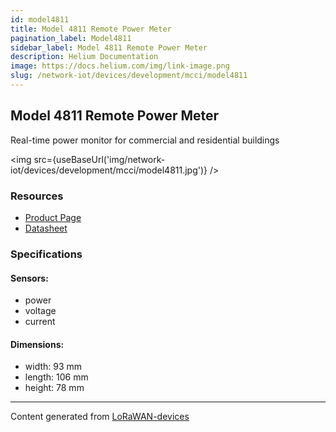```yaml
---
id: model4811
title: Model 4811 Remote Power Meter
pagination_label: Model4811
sidebar_label: Model 4811 Remote Power Meter
description: Helium Documentation
image: https://docs.helium.com/img/link-image.png
slug: /network-iot/devices/development/mcci/model4811
---
```



## Model 4811 Remote Power Meter

Real-time power monitor for commercial and residential buildings

<img src={useBaseUrl('img/network-iot/devices/development/mcci/model4811.jpg')} />

### Resources

- [Product Page](https://mcci.io/m4811)
- [Datasheet](https://mcci.com/971001050c_model4811-powermeter-datasheet/)

### Specifications

#### Sensors:

- power
- voltage
- current

#### Dimensions:

- width: 93 mm
- length: 106 mm
- height: 78 mm

---

Content generated from [LoRaWAN-devices](https://github.com/TheThingsNetwork/lorawan-devices)
